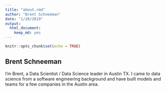```yaml
---
title: "about.rmd"
author: "Brent Schneeman"
date: "1/20/2019"
output: 
  html_document: 
    keep_md: yes
---
```


```r
knitr::opts_chunk$set(echo = TRUE)
```

## Brent Schneeman

I'm Brent, a Data Scientist / Data Science leader in Austin TX. I came to data science from a software engineering background and have built models and teams for a few companies in the Austin area.
